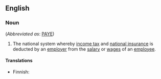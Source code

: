 ==English==

===Noun===
{{wikipedia|PAYE}}
{{en-noun|sg=[[pay]] as you [[earn]]|-}} (''Abbreviated as'': [[PAYE]])

#{{British}} The national system whereby [[income tax]] and [[national insurance]] is deducted by an [[employer]] from the [[salary]] or [[wages]] of an [[employee]].

====Translations====
{{trans-top|deduction of tax from salary}}
* Finnish: {{t|fi|ennakonpidätys}}
{{trans-mid}}
{{trans-bottom}}